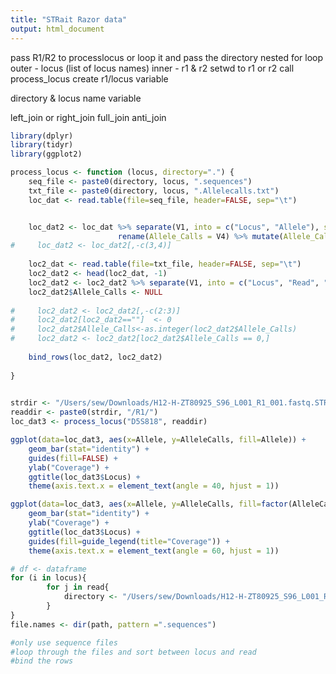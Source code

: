 ```yaml
---
title: "STRait Razor data"
output: html_document
---
```


pass R1/R2 to processlocus
or loop it and pass the directory
nested for loop
    outer - locus (list of locus names)
    inner - r1 & r2
        setwd to r1 or r2
        call process_locus 
        create r1/locus variable 
        
directory & locus name variable     

left_join or right_join full_join anti_join


```r
library(dplyr)
library(tidyr)
library(ggplot2)
```



```r

process_locus <- function (locus, directory=".") { 
    seq_file <- paste0(directory, locus, ".sequences")
    txt_file <- paste0(directory, locus, ".Allelecalls.txt")
    loc_dat <- read.table(file=seq_file, header=FALSE, sep="\t")


    loc_dat2 <- loc_dat %>% separate(V1, into = c("Locus", "Allele"), sep = ":") %>% 
                        rename(Allele_Calls = V4) %>% mutate(Allele_Calls = as.integer(Allele_Calls))
#     loc_dat2 <- loc_dat2[,-c(3,4)]
  
    loc2_dat <- read.table(file=txt_file, header=FALSE, sep="\t")
    loc2_dat2 <- head(loc2_dat, -1) 
    loc2_dat2 <- loc2_dat2 %>% separate(V1, into = c("Locus", "Read", "Locus", "Allele", "Allele_Calls"), sep = ":") 
    loc2_dat2$Allele_Calls <- NULL
   
#     loc2_dat2 <- loc2_dat2[,-c(2:3)]
#     loc2_dat2[loc2_dat2==""]  <- 0 
#     loc2_dat2$Allele_Calls<-as.integer(loc2_dat2$Allele_Calls)
#     loc2_dat2 <- loc2_dat2[loc2_dat2$Allele_Calls == 0,]
    
    bind_rows(loc_dat2, loc2_dat2)
       
}
    

```
  

```r

strdir <- "/Users/sew/Downloads/H12-H-ZT80925_S96_L001_R1_001.fastq.STRaitRazor copy/PE_MiSeq_ALL"
readdir <- paste0(strdir, "/R1/")
loc_dat3 <- process_locus("D5S818", readdir)

```

```r
ggplot(data=loc_dat3, aes(x=Allele, y=AlleleCalls, fill=Allele)) +
    geom_bar(stat="identity") + 
    guides(fill=FALSE) + 
    ylab("Coverage") + 
    ggtitle(loc_dat3$Locus) +
    theme(axis.text.x = element_text(angle = 40, hjust = 1)) 

```

```r
ggplot(data=loc_dat3, aes(x=Allele, y=AlleleCalls, fill=factor(AlleleCalls), order=AlleleCalls)) +
    geom_bar(stat="identity") + 
    ylab("Coverage") + 
    ggtitle(loc_dat3$Locus) + 
    guides(fill=guide_legend(title="Coverage")) +
    theme(axis.text.x = element_text(angle = 60, hjust = 1)) 
```




```r

# df <- dataframe
for (i in locus){
        for j in read{
            directory <- "/Users/sew/Downloads/H12-H-ZT80925_S96_L001_R1_001.fastq.STRaitRazor copy/PE_MiSeq_ALL"
        }
}
file.names <- dir(path, pattern =".sequences")

#only use sequence files
#loop through the files and sort between locus and read
#bind the rows
```







